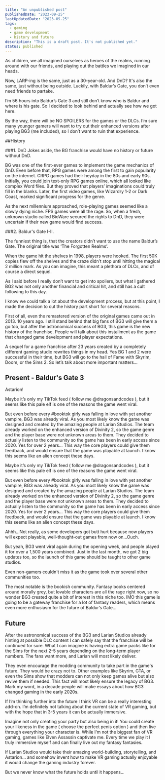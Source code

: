 ```yaml
---
title: "An unpublished post"
publishedDate: "2023-09-25"
lastUpdatedDate: "2023-09-25"
tags:
  - gaming
  - game development
  - history and future
description: "This is a draft post. It's not published yet."
status: published
---
```


As children, we all imagined ourselves as heroes of the realms, running around with our friends, and playing out the battles we imagined in our heads.

Now, LARP-ing is the same, just as a 30-year-old. And DnD? It's also the same, just without being outside. Luckily, with Baldur’s Gate, you don’t even need friends to partake.

I’m 56 hours into Baldur’s Gate 3 and still don’t know who is Baldur and where is his gate. So I decided to look behind and actually see how we got here.

By the way, there will be NO SPOILERS for the games or the DLCs. I’m sure many younger gamers will want to try out their enhanced versions after playing BG3 (me included), so I don’t want to ruin that experience.

##History

###1. DnD
Jokes aside, the BG franchise would have no history or future without DnD.

BG was one of the first-ever games to implement the game mechanics of DnD. Even before that, RPG games were among the first to gain popularity on the internet. CRPG games had their heyday in the 80s and early 90s. Initially, you could join text-only RPG games online, which all looked like complex Word files. But they proved that players’ imaginations could truly fill in the blanks. Later, the first video games, like Wizardry 1-2 or Dark Coast, marked significant progress for the genre.

As the next millennium approached, role-playing games seemed like a slowly dying niche. FPS games were all the rage. So, when a fresh, unknown studio called BioWare secured the rights to DnD, they were uncertain if their new game would find success.

###2. Baldur's Gate I-II.

The funniest thing is, that the creators didn’t want to use the name Baldur’s Gate. The original title was ‘The Forgotten Realms’.

When the game hit the shelves in 1998, players were hooked. The first 50K copies flew off the shelves and the craze didn’t stop until hitting the magical 2 million mark. As you can imagine, this meant a plethora of DLCs, and of course a direct sequel.

As I said before I really don’t want to get into spoilers, but what I gathered BG2 was not only another financial and critical hit, and still has a cult following to this day.

I know we could talk a lot about the development process, but at this point, I made the decision to cut the history part short for several reasons.

First of all, even the remastered version of the original games came out in 2013. 10 years ago. I still stand behind that big fans of BG3 will give them a go too, but after the astronomical success of BG3, this game is the new history of the franchise. People will talk about this installment as the game that changed game development and player expectations.

A sequel for a game franchise after 23 years created by a completely different gaming studio rewrites things in my head. Yes BG 1 and 2 were successful in their time, but BG3 will go to the hall of Fame with Skyrim, Doom, or the Sims 2. So let’s talk about more important matters…

## Present - Baldur's Gate 3

Astarion!

Maybe it’s only my TikTok feed ( follow me @dragonsandcodes ), but it seems like this pale elf is one of the reasons the game went viral.

But even before every #booktok girly was falling in love with yet another vampire, BG3 was already viral. As you most likely know the game was designed and created by the amazing people at Larian Studios. The team already worked on the enhanced version of Divinity 2, so the game genre and the player base were not unknown areas to them. They decided to actually listen to the community so the game has been in early access since 2020. Yes for over 2 years… This way the core players could give them feedback, and would ensure that the game was playable at launch. I know this seems like an alien concept these days.

Maybe it’s only my TikTok feed ( follow me @dragonsandcodes ), but it seems like this pale elf is one of the reasons the game went viral.

But even before every #booktok girly was falling in love with yet another vampire, BG3 was already viral. As you most likely know the game was designed and created by the amazing people at Larian Studios. The team already worked on the enhanced version of Divinity 2, so the game genre and the player base were not unknown areas to them. They decided to actually listen to the community so the game has been in early access since 2020. Yes for over 2 years… This way the core players could give them feedback, and would ensure that the game was playable at launch. I know this seems like an alien concept these days.

Ahhh…Not really, as some developers got butt hurt because now players will expect playable, well-thought-out games from now on…Ouch.

But yeah, BG3 went viral again during the opening week, and people played it for over a 1,500 years combined. Just in the last month, we got 2 big updates too, so the launch of this game should be taught to other game studios.

Even non-gamers couldn't miss it as the game took over several other communities too.

The most notable is the bookish community. Fantasy books centered around morally grey, but lovable characters are all the rage right now, so no wonder BG3 created quite a bit of interest in this niche too. IMO this game is going to be a gateway franchise for a lot of fantasy readers, which means even more enthusiasm for the future of Baldur’s Gate…

## Future

After the astronomical success of the BG3 and Larian Studios already hinting at possible DLC content I can safely say that the franchise will be continued for sure. What I can imagine is having extra game packs like for the Sims for the next 2-5 years depending on the long-term player numbers. The fans want more, and Larian will most likely deliver.

They even encourage the modding community to take part in the game's future. They would be crazy not to. Other examples like Skyrim, GTA, or even the Sims show that modders can not only keep games alive but also revive them if needed. This fact will most likely ensure the legacy of BG3. Mark my word, in a decade people will make essays about how BG3 changed gaming in the early 2020s.

If I’m thinking further into the future I think VR can be a really interesting add-on. I’m definitely not talking about the current state of VR gaming, but with the hope that in 3-5 years it can be actually immersive.

Imagine not only creating your party but also being in it! You could create your likeness in the game ( choose the perfect penis option ) and then live through everything your character is. While I'm not the biggest fan of VR gaming, games like Elven Assassin captivate me. Every time we play it I truly immersive myself and can finally live out my fantasy fantasies.

If Larian Studios would take their amazing world-building, storytelling, and Astarion… and somehow invent how to make VR gaming actually enjoyable it would change the gaming industry forever.

But we never know what the future holds until it happens…
